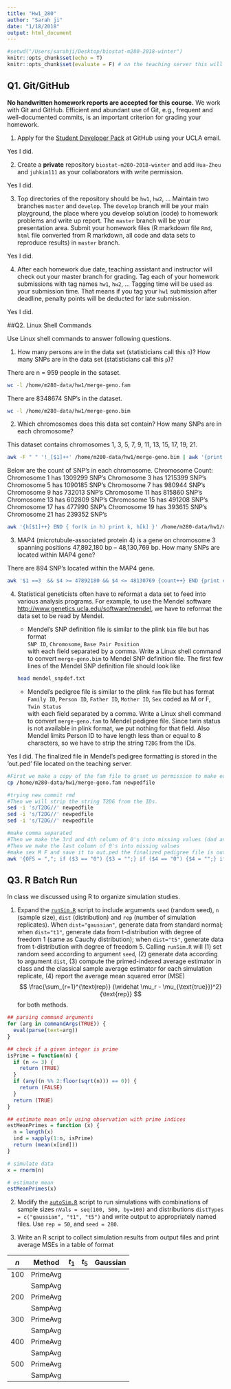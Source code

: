 ```yaml
---
title: "Hw1_280"
author: "Sarah ji"
date: "1/18/2018"
output: html_document
---
```


```r
#setwd("/Users/sarahji/Desktop/biostat-m280-2018-winter")
knitr::opts_chunk$set(echo = T)
knitr::opts_chunk$set(evaluate = F) # on the teaching server this will be true since i have the files there
```

## Q1. Git/GitHub

**No handwritten homework reports are accepted for this course.** We work with Git and GitHub. Efficient and abundant use of Git, e.g., frequent and well-documented commits, is an important criterion for grading your homework.

1. Apply for the [Student Developer Pack](https://education.github.com/pack) at GitHub using your UCLA email.

Yes I did.

2. Create a **private** repository `biostat-m280-2018-winter` and add `Hua-Zhou` and `juhkim111` as your collaborators with write permission.

Yes I did.

3. Top directories of the repository should be `hw1`, `hw2`, ... Maintain two branches `master` and `develop`. The `develop` branch will be your main playground, the place where you develop solution (code) to homework problems and write up report. The `master` branch will be your presentation area. Submit your homework files (R markdown file `Rmd`, `html` file converted from R markdown, all code and data sets to reproduce results) in `master` branch.

Yes I did.

4. After each homework due date, teaching assistant and instructor will check out your master branch for grading. Tag each of your homework submissions with tag names `hw1`, `hw2`, ... Tagging time will be used as your submission time. That means if you tag your `hw1` submission after deadline, penalty points will be deducted for late submission.

Yes I did.

##Q2. Linux Shell Commands

Use Linux shell commands to answer following questions.

1. How many persons are in the data set (statisticians call this `n`)? How many SNPs are in the data set (statisticians call this `p`)?

There are n = 959 people in the sataset. 

```bash
wc -l /home/m280-data/hw1/merge-geno.fam
```

There are 8348674 SNP's in the dataset.

```bash
wc -l /home/m280-data/hw1/merge-geno.bim
```


2. Which chromosomes does this data set contain? How many SNPs are in each chromosome?

This dataset contains chromosomes 1, 3, 5, 7, 9, 11, 13, 15, 17, 19, 21.


```bash
awk -F " " '!_[$1]++' /home/m280-data/hw1/merge-geno.bim | awk '{print $1}'
```

Below are the count of SNP's in each chromosome.
Chromosome Count:
Chromosome 1 has 1309299 SNP's
Chromosome 3 has 1215399 SNP's
Chromosome 5 has 1090185 SNP's
Chromosome 7 has 980944 SNP's
Chromosome 9 has 732013 SNP's
Chromosome 11 has 815860 SNP's
Chromosome 13 has 602809 SNP's
Chromosome 15 has 491208 SNP's
Chromosome 17 has 477990 SNP's
Chromosome 19 has 393615 SNP's
Chromosome 21 has 239352 SNP's

```bash
awk '{h[$1]++} END { for(k in h) print k, h[k] }' /home/m280-data/hw1/merge-geno.bim | sort -n

```

3. MAP4 (microtubule-associated protein 4) is a gene on chromosome 3 spanning positions 47,892,180 bp – 48,130,769 bp. How many SNPs are located within MAP4 gene?

There are 894 SNP's located within the MAP4 gene.

```bash
awk '$1 ==3  && $4 >= 47892180 && $4 <= 48130769 {count++} END {print count}' /home/m280-data/hw1/merge-geno.bim
```

4. Statistical geneticists often have to reformat a data set to feed into various analysis programs. For example, to use the Mendel software <http://www.genetics.ucla.edu/software/mendel>, we have to reformat the data set to be read by Mendel.

      - Mendel's SNP definition file is similar to the plink `bim` file but has format  
      `SNP ID`, `Chromosome`, `Base Pair Position`  
      with each field separated by a comma. Write a Linux shell command to convert `merge-geno.bim` to Mendel SNP definition file. The first few lines of the Mendel SNP definition file should look like
    ```bash
    head mendel_snpdef.txt
    ```
    
    - Mendel's pedigree file is similar to the plink `fam` file but has format  
    `Family ID`, `Person ID`, `Father ID`, `Mother ID`, `Sex` coded as M or F, `Twin Status`  
    with each field separated by a comma. Write a Linux shell command to convert `merge-geno.fam` to Mendel pedigree file. Since twin status is not available in plink format, we put nothing for that field. Also Mendel limits Person ID to have length less than or equal to 8 characters, so we have to strip the string `T2DG` from the IDs. 

Yes I did. The finalized file in Mendel's pedigree formatting is stored in the 'out.ped' file located on the teaching server.

```bash
#First we make a copy of the fam file to grant us permission to make edits!
cp /home/m280-data/hw1/merge-geno.fam newpedfile

#trying new commit rmd
#Then we will strip the string T2DG from the IDs.
sed -i 's/T2DG//' newpedfile
sed -i 's/T2DG//' newpedfile
sed -i 's/T2DG//' newpedfile

#make comma separated 
#Then we make the 3rd and 4th column of 0's into missing values (dad and mom id = 0 is missing in .fam files)
#Then we make the last column of 0's into missing values
#make sex M F and save it to out.ped the finalized pedigree file is out.ped
awk '{OFS = ","; if ($3 == "0") {$3 = "";} if ($4 == "0") {$4 = "";} if ($6 == "0") {$6 = "";} if ($5 == "1") {$5 = "M";} else if ($5 == "2") {$5 = "F";} else {$5 = "0";} print;}' newpedfile > out.ped 

```

## Q3. R Batch Run

In class we discussed using R to organize simulation studies. 

1. Expand the [`runSim.R`](http://hua-zhou.github.io/teaching/biostatm280-2018winter/slides/02-linux/runSim.R) script to include arguments `seed` (random seed), `n` (sample size), `dist` (distribution) and `rep` (number of simulation replicates). When `dist="gaussian"`, generate data from standard normal; when `dist="t1"`, generate data from t-distribution with degree of freedom 1 (same as Cauchy distribution); when `dist="t5"`, generate data from t-distribution with degree of freedom 5. Calling `runSim.R` will (1) set random seed according to argument `seed`, (2) generate data according to argument `dist`, (3) compute the primed-indexed average estimator in class and the classical sample average estimator for each simulation replicate, (4) report the average mean squared error (MSE)
$$
  \frac{\sum_{r=1}^{\text{rep}} (\widehat \mu_r - \mu_{\text{true}})^2}{\text{rep}}
$$
for both methods.

```r
## parsing command arguments
for (arg in commandArgs(TRUE)) {
  eval(parse(text=arg))
}

## check if a given integer is prime
isPrime = function(n) {
  if (n <= 3) {
    return (TRUE)
  }
  if (any((n %% 2:floor(sqrt(n))) == 0)) {
    return (FALSE)
  }
  return (TRUE)
}

## estimate mean only using observation with prime indices
estMeanPrimes = function (x) {
  n = length(x)
  ind = sapply(1:n, isPrime)
  return (mean(x[ind]))
}

# simulate data
x = rnorm(n)

# estimate mean
estMeanPrimes(x)

```



2. Modify the [`autoSim.R`](http://hua-zhou.github.io/teaching/biostatm280-2018winter/slides/02-linux/autoSim.R) script to run simulations with combinations of sample sizes `nVals = seq(100, 500, by=100)` and distributions `distTypes = c("gaussian", "t1", "t5")` and write output to appropriately named files. Use `rep = 50`, and `seed = 280`. 

3. Write an R script to collect simulation results from output files and print average MSEs in a table of format

| $n$ | Method   | $t_1$ | $t_5$ | Gaussian |
|-----|----------|-------|-------|----------|
| 100 | PrimeAvg |       |       |          |
|     | SampAvg  |       |       |          |
| 200 | PrimeAvg |       |       |          |
|     | SampAvg  |       |       |          |
| 300 | PrimeAvg |       |       |          |
|     | SampAvg  |       |       |          |
| 400 | PrimeAvg |       |       |          |
|     | SampAvg  |       |       |          |
| 500 | PrimeAvg |       |       |          |
|     | SampAvg  |       |       |          |
